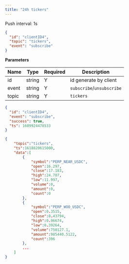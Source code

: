 ```yaml
---
title: "24h tickers"
---
```


Push interval: 1s

```json
{
  "id": "clientID4",
  "topic": "tickers",
  "event": "subscribe"
}
```

**Parameters**

| Name  | Type   | Required | Description               |
| ----- | ------ | -------- | ------------------------- |
| id    | string | Y        | id generate by client     |
| event | string | Y        | `subscribe`/`unsubscribe` |
| topic | string | Y        | `tickers`                 |

<RequestExample>

```json Response
{
  "id": "clientID4",
  "event": "subscribe",
  "success": true,
  "ts": 1609924478533
}
```

</RequestExample>

<ResponseExample>

```json Subscribed Message
{
    "topic":"tickers",
    "ts":1618820615000,
    "data":[
        {
            "symbol":"PERP_NEAR_USDC",
            "open":16.297,
            "close":17.183,
            "high":24.707,
            "low":11.997,
            "volume":0,
            "amount":0,
            "count":0
        },
        {
            "symbol":"PERP_WOO_USDC",
            "open":0.3515,
            "close":0.43794,
            "high":0.96674,
            "low":0.39264,
            "volume":750127.1,
            "amount":985440.5122,
            "count":396
        },
        ...
    ]
}
```

</ResponseExample>
